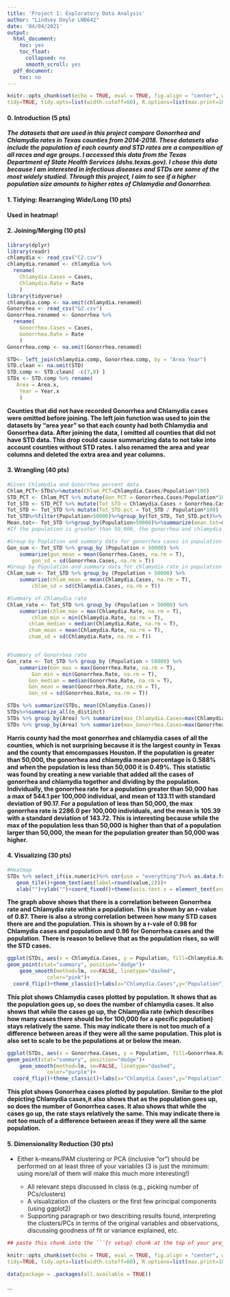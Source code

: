 ```yaml
---
title: 'Project 1: Exploratory Data Analysis'
author: "Lindsey Doyle LND642"
date: '04/04/2021'
output:
  html_document:
    toc: yes
    toc_float:
      collapsed: no
      smooth_scroll: yes
  pdf_document:
    toc: no
---
```


```r
knitr::opts_chunk$set(echo = TRUE, eval = TRUE, fig.align = "center", warning = F, message = F,
tidy=TRUE, tidy.opts=list(width.cutoff=60), R.options=list(max.print=100))
```

    


#### 0. Introduction (5  pts)
***The datasets that are used in this project compare Gonorrhea and Chlamydia rates in Texas counties from 2014-2018. These datasets also include the population of each county and STD rates are a composition of all races and age groups. I accessed this data from the Texas Department of State Health Services (dshs.texas.gov). I chose this data because I am interested in infectious diseases and STDs are some of the most widely studied. Through this project, I aim to see if a higher population size amounts to higher rates of Chlamydia and Gonorrhea.***

#### 1. Tidying: Rearranging Wide/Long (10 pts)
**Used in heatmap!**

#### 2. Joining/Merging (10 pts)
```R
library(dplyr)
library(readr)
chlamydia <- read_csv("C2.csv")
chlamydia.renamed <- chlamydia %>% 
  rename(
    Chlamydia.Cases = Cases,
    Chlamydia.Rate = Rate
    )
library(tidyverse)
chlamydia.comp <- na.omit(chlamydia.renamed)
Gonorrhea <- read_csv("G2.csv")
Gonorrhea.renamed <- Gonorrhea %>% 
  rename(
    Gonorrhea.Cases = Cases,
    Gonorrhea.Rate = Rate
    )
Gonorrhea.comp <- na.omit(Gonorrhea.renamed)

STD<- left_join(chlamydia.comp, Gonorrhea.comp, by = "Area Year")
STD.clean <- na.omit(STD) 
STD.comp <- STD.clean[ -c(7,8) ]
STDs <- STD.comp %>% rename(
   Area = Area.x,
    Year = Year.x
    )

```

**Counties that did not have recorded Gonorrhea and Chlamydia cases were omitted before joining. The left join function was used to join the datasets by "area year" so that each county had both Chlamydia and Gonorrhea data. After joining the data, I omitted all counties that did not have STD data. This drop could cause summarizing data to not take into account counties without STD rates. I also renamed the area and year columns and  deleted the extra area and year columns.**


#### 3. Wrangling (40 pts)
```R
#Gives Chlamydia and Gonorrhea percent data
Chlam_PCT<-STDs%>%mutate(Chlam_PCT=Chlamydia.Cases/Population*100)
STD_PCT <- Chlam_PCT %>% mutate(Gon_PCT = Gonorrhea.Cases/Population*100)
Tot_STD <- STD_PCT %>% mutate(Tot_STD = Chlamydia.Cases + Gonorrhea.Cases)
Tot_STD <- Tot_STD %>% mutate(Tot_STD.pct = Tot_STD / Population*100)
Tot_STD%>%filter(Population>50000)%>%group_by(Tot_STD, Tot_STD.pct)%>% arrange(-Year)
Mean.tot<- Tot_STD %>%group_by(Population>50000)%>%summarize(mean.tot=mean(Tot_STD.pct,na.rm=T))
#If the population is greater than 50,000, the gonorrhea and chlamydia mean percentage is 0.588% and when the population is less than 50,000 it is 0.49%.

#Group by Poplation and summary data for gonorrhea cases in population
Gon_sum <- Tot_STD %>% group_by (Population > 50000) %>% 
    summarize(gon_mean = mean(Gonorrhea.Cases, na.rm = T), 
        gon_sd = sd(Gonorrhea.Cases, na.rm = T))
#Group by Population and summary data for chlamydia rate in population
Chlam_sum <- Tot_STD %>% group_by (Population > 50000) %>% 
    summarize(chlam_mean = mean(Chlamydia.Cases, na.rm = T), 
        chlam_sd = sd(Chlamydia.Cases, na.rm = T))

#Summary of Chlamydia rate
Chlam_rate <- Tot_STD %>% group_by (Population > 50000) %>% 
    summarize(chlam_max = max(Chlamydia.Rate, na.rm = T), 
        chlam_min = min(Chlamydia.Rate, na.rm = T), 
       chlam_median = median(Chlamydia.Rate, na.rm = T),
       cham_mean = mean(Chlamydia.Rate, na.rm = T),
       cham_sd = sd(Chlamydia.Rate, na.rm = T))


#Summary of Gonorrhea rate
Gon_rate <- Tot_STD %>% group_by (Population > 50000) %>% 
    summarize(Gon_max = max(Gonorrhea.Rate, na.rm = T), 
        Gon_min = min(Gonorrhea.Rate, na.rm = T), 
       Gon_median = median(Gonorrhea.Rate, na.rm = T),
       Gon_mean = mean(Gonorrhea.Rate, na.rm = T),
       Gon_sd = sd(Gonorrhea.Rate, na.rm = T))

STDs %>% summarize(STDs, mean(Chlamydia.Cases)) 
STDs%>%summarize_all(n_distinct)
STDs %>% group_by(Area) %>% summarize(max_Chlamydia.Cases=max(Chlamydia.Cases)) %>%arrange(-max_Chlamydia.Cases)
STDs %>% group_by(Area) %>% summarize(max_Gonorrhea.Cases=max(Gonorrhea.Cases)) %>%arrange(-max_Gonorrhea.Cases)
```
**Harris county had the most gonorrhea and chlamydia cases of all the counties, which is not surprising because it is the largest county in Texas and the county that emcompasses Houston. If the population is greater than 50,000, the gonorrhea and chlamydia mean percentage is 0.588% and when the population is less than 50,000 it is 0.49%. This statistic was found by creating a new variable that added all the cases of gonorrhea and chlamydia together and dividing by the population. Individually, the gonorrhea rate for a population greater than 50,000 has a max of 544.1 per 100,000 individual, and mean of 133.11 with standard deviation of 90.17. For a population of less than 50,000, the max gonorrhea rate is 2286.0 per 100,000 individuals, and the mean is 105.39 with a standard deviation of 143.72. This is interesting because while the max of the population less than 50,000 is higher than that of a population larger than 50,000, the mean for the population greater than 50,000 was higher.**


#### 4. Visualizing (30 pts)
```R
#Heatmap
STDs %>% select_if(is.numeric)%>% cor(use = "everything")%>% as.data.frame()%>% rownames_to_column()%>% pivot_longer(-1)%>% ggplot(aes(rowname,name,fill=value))+ 
   geom_tile()+geom_text(aes(label=round(value,2)))+
   xlab("")+ylab("")+coord_fixed()+theme(axis.text.x = element_text(angle = 90, vjust = 0.5, hjust=1))+ scale_fill_gradient2(low = "Purple", high = "Pink")
```
**The graph above shows that there is a correlation between Gonorrhea rate and Chlamydia rate within a population. This is shown by an r-value of 0.87. There is also a strong correlation between how many STD cases there are and the population. This is shown by a r-vale of 0.98 for Chlamydia cases and population and 0.96 for Gonorrhea cases and the population. There is reason to believe that as the population rises, so will the STD cases.**

```R
ggplot(STDs, aes(x = Chlamydia.Cases, y = Population, fill=Chlamydia.Rate,stat="summary"))+ #I wasn't sure how to change the scale for the fill
geom_point(stat="summary", position="dodge")+
    geom_smooth(method=lm, se=FALSE, linetype="dashed",
             color="pink")+
  coord_flip()+theme_classic()+labs(x="Chlamydia.Cases",y="Population")+ggtitle("Chlamydia Cases by Population") +scale_y_continuous(lim=c(0,150000))

```
**This plot shows Chlamydia cases plotted by population. It shows that as the population goes up, so does the number of chlamydia cases. It also shows that while the cases go up, the Chlamydia rate (which describes how many cases there should be for 100,000 for a specific population) stays relatively the same. This may indicate there is not too much of a difference between areas if they were all the same population. This plot is also set to scale to be the populations at or below the mean.**
```R
ggplot(STDs, aes(x = Gonorrhea.Cases, y = Population, fill=Gonorrhea.Rate,stat="summary"))+ #I wasn't sure how to change the scale for the fill
geom_point(stat="summary", position="dodge")+
    geom_smooth(method=lm, se=FALSE, linetype="dashed",
             color="purple")+
  coord_flip()+theme_classic()+labs(x="Chlamydia.Cases",y="Population")+ggtitle("Gonorrhea Cases by Population")+scale_y_continuous()
```
**This plot shows Gonorrhea cases plotted by population. Similar to the plot depicting Chlamydia cases,it also shows that as the population goes up, so does the number of Gonorrhea cases. It also shows that while the cases go up, the rate stays relatively the same. This may indicate there is not too much of a difference between areas if they were all the same population.**

    
#### 5. Dimensionality Reduction (30 pts) 

- Either k-means/PAM clustering or PCA (inclusive "or") should be performed on at least three of your variables (3 is just the minimum: using more/all of them will make this much more interesting!)

    - All relevant steps discussed in class (e.g., picking number of PCs/clusters)
    - A visualization of the clusters or the first few principal components (using ggplot2)
    - Supporting paragraph or two describing results found, interpreting the clusters/PCs in terms of the original variables and observations, discussing goodness of fit or variance explained, etc.



```r
## paste this chunk into the ```{r setup} chunk at the top of your project 1 .Rmd file

knitr::opts_chunk$set(echo = TRUE, eval = TRUE, fig.align = "center", warning = F, message = F,
tidy=TRUE, tidy.opts=list(width.cutoff=60), R.options=list(max.print=100))
```


```R
data(package = .packages(all.available = TRUE))
```

...





